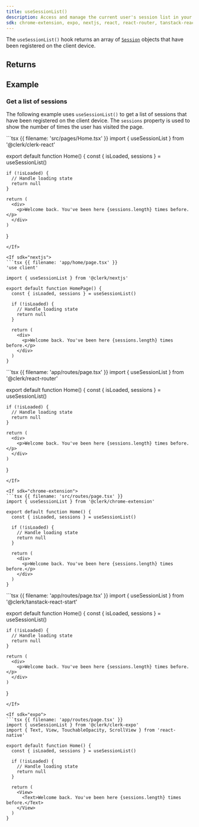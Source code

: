 ```yaml
---
title: useSessionList()
description: Access and manage the current user's session list in your React application with Clerk's useSessionList() hook.
sdk: chrome-extension, expo, nextjs, react, react-router, tanstack-react-start
---
```


The `useSessionList()` hook returns an array of [`Session`](/docs/reference/javascript/session) objects that have been registered on the client device.

## Returns

<Typedoc src="types/use-session-list-return" />

## Example

### Get a list of sessions

The following example uses `useSessionList()` to get a list of sessions that have been registered on the client device. The `sessions` property is used to show the number of times the user has visited the page.

<If sdk="react">
  ```tsx {{ filename: 'src/pages/Home.tsx' }}
  import { useSessionList } from '@clerk/clerk-react'

  export default function Home() {
    const { isLoaded, sessions } = useSessionList()

    if (!isLoaded) {
      // Handle loading state
      return null
    }

    return (
      <div>
        <p>Welcome back. You've been here {sessions.length} times before.</p>
      </div>
    )
  }
  ```
</If>

<If sdk="nextjs">
  ```tsx {{ filename: 'app/home/page.tsx' }}
  'use client'

  import { useSessionList } from '@clerk/nextjs'

  export default function HomePage() {
    const { isLoaded, sessions } = useSessionList()

    if (!isLoaded) {
      // Handle loading state
      return null
    }

    return (
      <div>
        <p>Welcome back. You've been here {sessions.length} times before.</p>
      </div>
    )
  }
  ```
</If>

<If sdk="react-router">
  ```tsx {{ filename: 'app/routes/page.tsx' }}
  import { useSessionList } from '@clerk/react-router'

  export default function Home() {
    const { isLoaded, sessions } = useSessionList()

    if (!isLoaded) {
      // Handle loading state
      return null
    }

    return (
      <div>
        <p>Welcome back. You've been here {sessions.length} times before.</p>
      </div>
    )
  }
  ```
</If>

<If sdk="chrome-extension">
  ```tsx {{ filename: 'src/routes/page.tsx' }}
  import { useSessionList } from '@clerk/chrome-extension'

  export default function Home() {
    const { isLoaded, sessions } = useSessionList()

    if (!isLoaded) {
      // Handle loading state
      return null
    }

    return (
      <div>
        <p>Welcome back. You've been here {sessions.length} times before.</p>
      </div>
    )
  }
  ```
</If>

<If sdk="tanstack-react-start">
  ```tsx {{ filename: 'app/routes/page.tsx' }}
  import { useSessionList } from '@clerk/tanstack-react-start'

  export default function Home() {
    const { isLoaded, sessions } = useSessionList()

    if (!isLoaded) {
      // Handle loading state
      return null
    }

    return (
      <div>
        <p>Welcome back. You've been here {sessions.length} times before.</p>
      </div>
    )
  }
  ```
</If>

<If sdk="expo">
  ```tsx {{ filename: 'app/routes/page.tsx' }}
  import { useSessionList } from '@clerk/clerk-expo'
  import { Text, View, TouchableOpacity, ScrollView } from 'react-native'

  export default function Home() {
    const { isLoaded, sessions } = useSessionList()

    if (!isLoaded) {
      // Handle loading state
      return null
    }

    return (
      <View>
        <Text>Welcome back. You've been here {sessions.length} times before.</Text>
      </View>
    )
  }
  ```
</If>
